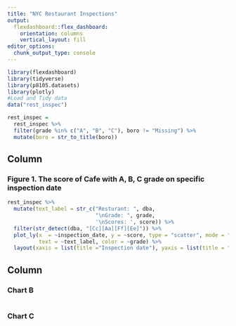 ```yaml
---
title: "NYC Restaurant Inspections"
output: 
  flexdashboard::flex_dashboard:
    orientation: columns
    vertical_layout: fill
editor_options: 
  chunk_output_type: console
---
```


```r
library(flexdashboard)
library(tidyverse) 
library(p8105.datasets)
library(plotly)
#Load and Tidy data
data("rest_inspec")

rest_inspec =
  rest_inspec %>%
  filter(grade %in% c("A", "B", "C"), boro != "Missing") %>% 
  mutate(boro = str_to_title(boro))

```

Column {data-width=550}
-----------------------------------------------------------------------

### Figure 1. The score of Cafe with A, B, C grade on specific inspection date

```r
rest_inspec %>%  
  mutate(text_label = str_c("Resturant: ", dba, 
                            "\nGrade: ", grade, 
                            '\nScores: ', score)) %>% 
  filter(str_detect(dba, "[Cc][Aa][Ff][Ee]")) %>%
  plot_ly(x  = ~inspection_date, y = ~score, type = "scatter", mode = "markers",
          text = ~text_label, color = ~grade) %>%
  layout(xaxis = list(title ="Inspection date"), yaxis = list(title = "Score"))

```



Column {data-width=450}
-----------------------------------------------------------------------
### Chart B
```r

```


### Chart C
```r

```

